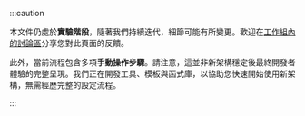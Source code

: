 :::caution

本文件仍處於**實驗階段**，隨著我們持續迭代，細節可能有所變更。歡迎在[工作組內的討論區](https://github.com/reactwg/react-native-new-architecture/discussions/8)分享您對此頁面的反饋。

此外，當前流程包含多項**手動操作步驟**。請注意，這並非新架構穩定後最終開發者體驗的完整呈現。我們正在開發工具、模板與函式庫，以協助您快速開始使用新架構，無需經歷完整的設定流程。

:::